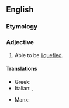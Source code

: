 ==English==

===Etymology===
{{suffix|en|liquefy|able}}

===Adjective===
{{en-adj}}

# Able to be [[liquefy|liquefied]].

====Translations====
{{trans-top}}
* Greek: {{t+|el|υγροποιήσιμος}}
* Italian: {{t|it|liquefacibile}}, {{t|it|liquefattibile}}
{{trans-mid}}
* Manx: {{t|gv|yn-lheie}}
{{trans-bottom}}